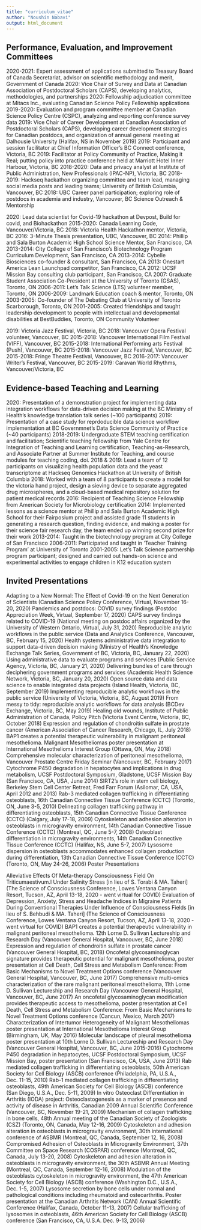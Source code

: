 ```yaml
---
title: "curriculum_vitae"
author: "Noushin Nabavi"
output: html_document
---
```



## Performance, Evaluation, and Improvement Committees

2020-2021: Expert assessment of applications submitted to Treasury Board of Canada Secretariat, advisor on scientific methodology and merit, Government of Canada
2020: Vice Chair of Survey and Data at Canadian Association of Postdoctoral Scholars (CAPS), developing analytics, methodologies, and partnerships
2020: Fellowship adjudication committee at Mitacs Inc., evaluating Canadian Science Policy Fellowship applications
2019-2020: Evaluation and program committee member at Canadian Science Policy Centre (CSPC), analyzing and reporting conference survey data
2019: Vice Chair of Career Development at Canadian Association of Postdoctoral Scholars (CAPS), developing career development strategies for Canadian postdocs, and organization of annual general meeting at Dalhousie University (Halifax, NS in November 2019)
2019: Participant and session facilitator at Chief Information Officer’s BC Connect conference, Victoria, BC
2019: Facilitator at Policy Community of Practice, Making it Real; putting policy into practice conference held at Marriott Hotel Inner Harbour, Victoria, BC
2018-2020: Data and privacy analyst at Institute of Public Administration, New Professionals (IPAC-NP), Victoria, BC
2018-2019: Hackseq hackathon organizing committee and team lead, managing social media posts and leading teams; University of British Columbia, Vancouver, BC
2018: UBC Career panel participation; exploring role of postdocs in academia and industry, Vancouver, BC
Science Outreach & Mentorship

2020: Lead data scientist for Covid-19 hackathon at Devpost, Build for covid, and Biohackathon
2015-2020: Canada Learning Code, Vancouver/Victoria, BC
2018: Victoria Health Hackathon mentor, Victoria, BC
2016: 3-Minute Thesis presentation, UBC, Vancouver, BC
2014: Phillip and Sala Burton Academic High School Science Mentor, San Francisco, CA
2013-2014: City College of San Francisco’s Biotechnology Program Curriculum Development, San Francisco, CA
2013-2014: Cybelle Biosciences co-founder & consultant, San Francisco, CA
2013: Onestart America Lean Launchpad competitor, San Francisco, CA
2012: UCSF Mission Bay consulting club participant, San Francisco, CA
2007: Graduate Student Association Co-President at the University of Toronto (GSAS), Toronto, ON
2006-2011: Let’s Talk Science (LTS) volunteer member, Toronto, ON
2006-2009: Landmark Education coach & mentor, Toronto, ON
2003-2005: Co-founder of The Debating Club at University of Toronto Scarborough, Toronto, ON
2001-2005: Created friendships and taught leadership development to people with intellectual and developmental disabilities at BestBuddies, Toronto, ON
Community Volunteer

2019: Victoria Jazz Festival, Victoria, BC
2018: Vancouver Opera Festival volunteer, Vancouver, BC
2015-2018: Vancouver International Film Festival (VIFF), Vancouver, BC
2015-2018: International Performing arts Festival (Push), Vancouver, BC
2015-2018: Vancouver Jazz Festival, Vancouver, BC
2015-2018: Fringe Theatre Festival, Vancouver, BC
2016-2017: Vancouver Writer’s Festival, Vancouver, BC
2015-2019: Caravan World Rhythms, Vancouver/Victoria, BC



## Evidence-based Teaching and Learning

2020: Presentation of a demonstration project for implementing data integration workflows for data-driven decision making at the BC Ministry of Health’s knowledge translation talk series (~100 participants)
2019: Presentation of a case study for reprdoducible data science workflow implementation at BC Governmnet’s Data Science Community of Practice (~40 participants)
2018-2019: Undergraduate STEM teaching certification and facilitation; Scientific teaching fellowship from Yale Centre for Integration of Teaching and Learning certification, Teaching-as-Research, and Associate Partner at Summer Institute for Teaching, and course modules for teaching coding, doi.
2018 & 2019: Lead a team of 12 participants on visualizing health population data and the yeast transcriptome at Hackseq Genomics Hackathon at University of British Columbia
2018: Worked with a team of 8 participants to create a model for the victoria hand project, design a sieving device to separate aggregated drug microspheres, and a cloud-based medical repository solution for patient medical records
2016: Recipient of Teaching Science Fellowship from American Society for Microbiology certification
2014: Implemented lessons as a science mentor at Phillip and Sala Burton Academic High School for their Fairposium project and assisted grade 11 students in generating a research question, finding evidence, and making a poster for their science fair research day, the team ended up winning second prize for their work
2013-2014: Taught in the biotechnology program at City College of San Francisco
2006-2011: Participated and taught in ‘Teacher Training Program’ at University of Toronto
2001-2005: Let’s Talk Science partnership program participant; designed and carried out hands-on science and experimental activities to engage children in K12 education system


## Invited Presentations

Adapting to a New Normal: The Effect of Covid-19 on the Next Generation of Scientists (Canadian Science Policy Conference, Virtual, November 16-20, 2020)
Pandemics and postdocs: COVID survey findings (Postdoc Appreciation Week, Virtual, September 17, 2020)
CAPS survey findings related to COVID-19 (National meeting on postdoc affairs organized by the University of Western Ontario, Virtual, July 31, 2020)
Reproducible analytic workflows in the public service (Data and Analytics Conference, Vancouver, BC, February 15, 2020)
Health systems administrative data integration to support data-driven decision making (Ministry of Health’s Knowledge Exchange Talk Series, Government of BC, Victoria, BC, January 22, 2020)
Using administrative data to evaluate programs and services (Public Service Agency, Victoria, BC, January 21, 2020)
Delivering bundles of care through deciphering government programs and services (Academic Health Science Network, Victoria, BC, January 20, 2020)
Open source data and data science to enable integrated data projects (Island Health, Victoria, BC, September 2019)
Implementing reproducible analytic workflows in the public service (University of Victoria, Victoria, BC, August 2019)
From messy to tidy: reproducible analytic workflows for data analysis (BCDev Exchange, Victoria, BC, May 2019)
Healing old wounds, Institute of Public Administration of Canada, Policy Pitch (Victoria Event Centre, Victoria, BC, October 2018)
Expression and regulation of chondroitin sulfate in prostate cancer (American Association of Cancer Research, Chicago, IL, July 2018)
BAP1 creates a potential therapeutic vulnerability in malignant peritoneal mesothelioma. Malignant Mesotheliomas poster presentation at International Mesothelioma Interest Group (Ottawa, ON, May 2018)
Comprehensive molecular characterization of peritoneal mesothelioma, Vancouver Prostate Centre Friday Seminar (Vancouver, BC, February 2017)
Cytochrome P450 degradation in hepatocytes and implications in drug metabolism, UCSF Postdoctoral Symposium, Gladstone, UCSF Mission Bay (San Francisco, CA, USA, June 2014)
SIRT2’s role in stem cell biology, Berkeley Stem Cell Center Retreat, Fred Farr Forum (Asilomar, CA, USA, April 2012 and 2013)
Rab-3 mediated collagen trafficking in differentiating osteoblasts, 16th Canadian Connective Tissue Conference (CCTC) (Toronto, ON, June 3-5, 2010)
Delineating collagen trafficking pathway in differentiating osteoblasts, 15th Canadian Connective Tissue Conference (CCTC) (Calgary, July 17-18, 2009)
Cytoskeleton and adhesion alteration in osteoblasts in microgravity environment, 14th Canadian Connective Tissue Conference (CCTC) (Montreal, QC, June 5-7, 2008)
Osteoblast differentiation in microgravity environments, 14th Canadian Connective Tissue Conference (CCTC) (Halifax, NS, June 5-7, 2007)
Lysosome dispersion in osteoblasts accommodates enhanced collagen production during differentiation, 13th Canadian Connective Tissue Conference (CCTC) (Toronto, ON, May 24-26, 2006)
Poster Presentations

Alleviative Effects Of Meta-therapy Consciousness Field On Triticumaestivum.l Under Salinity Stress [in lieu of S. Torabi & MA. Taheri] (The Science of Consciousness Conference, Lowes Ventana Canyon Resort, Tucson, AZ, April 13-18, 2020 - went virtual for COVID)
Evaluation of Depression, Anxiety, Stress and Headache Indices in Migraine Patients During Conventional Therapies Under Influence of Consciousness Fields [in lieu of S. Behbudi & MA. Taheri] (The Science of Consciousness Conference, Lowes Ventana Canyon Resort, Tucson, AZ, April 13-18, 2020 - went virtual for COVID)
BAP1 creates a potential therapeutic vulnerability in malignant peritoneal mesothelioma. 12th Lorne D. Sullivan Lectureship and Research Day (Vancouver General Hospital, Vancouver, BC, June 2018)
Expression and regulation of chondroitin sulfate in prostate cancer (Vancouver General Hospital, BC, 2018)
Oncofetal glycosaminoglycan signature provides therapeutic potential for malignant mesothelioma, poster presentation at Cell Death, Cell Stress and Metabolism Conference: From Basic Mechanisms to Novel Treatment Options conference (Vancouver General Hospital, Vancouver, BC, June 2017)
Comprehensive multi-omics characterization of the rare malignant peritoneal mesothelioma, 11th Lorne D. Sullivan Lectureship and Research Day (Vancouver General Hospital, Vancouver, BC, June 2017)
An oncofetal glycosaminoglycan modification provides therapeutic access to mesothelioma, poster presentation at Cell Death, Cell Stress and Metabolism Conference: From Basic Mechanisms to Novel Treatment Options conference (Cancun, Mexico, March 2017)
Characterization of Intertumor Heterogeneity of Malignant Mesotheliomas poster presentation at International Mesothelioma Interest Group (Birmingham, UK, May 2016)
Molecular landscape of pleural mesothelioma poster presentation at 10th Lorne D. Sullivan Lectureship and Research Day (Vancouver General Hospital, Vancouver, BC, June 2015-2016)
Cytochrome P450 degradation in hepatocytes, UCSF Postdoctoral Symposium, UCSF Mission Bay, poster presentation (San Francisco, CA, USA, June 2013)
Rab mediated collagen trafficking in differentiating osteoblasts, 50th American Society for Cell Biology (ASCB) conference (Philadelphia, PA, U.S.A., Dec. 11-15, 2010)
Rab-1 mediated collagen trafficking in differentiating osteoblasts, 49th American Society for Cell Biology (ASCB) conference (San Diego, U.S.A., Dec. 5-11, 2009)
In vitro Osteoclast Differentiation in Arthritis (IODA) project: Osteoclastogenesis as a marker of presence and activity of disease in Arthritis, Canadian 2009 Annual Scientific Conference (Vancouver, BC, November 19-21, 2009)
Mechanism of collagen trafficking in bone cells, 48th Annual meeting of the Canadian Society of Zoologists (CSZ) (Toronto, ON, Canada, May 12-16, 2009)
Cytoskeleton and adhesion alteration in osteoblasts in microgravity environment, 30th international conference of ASBMR (Montreal, QC, Canada, September 12, 16, 2008)
Compromised Adhesion of Osteoblasts in Microgravity Environment, 37th Committee on Space Research (COSPAR) conference (Montreal, QC, Canada, July 13-20, 2008)
Cytoskeleton and adhesion alteration in osteoblasts in microgravity environment, the 30th ASBMR Annual Meeting (Montreal, QC, Canada, September 12-16, 2008)
Modulation of the osteoblasts cytoskeleton in microgravity environment, the 47th American Society for Cell Biology (ASCB) conference (Washington D.C., U.S.A., Dec. 1-5, 2007)
Lysosome secretion by bone cells under normal and pathological conditions including rheumatoid and osteoarthritis. Poster presentation at the Canadian Arthritis Network (CAN) Annual Scientific Conference (Halifax, Canada, October 11-13, 2007)
Cellular trafficking of lysosomes in osteoblasts, 46th American Society for Cell Biology (ASCB) conference (San Francisco, CA, U.S.A. Dec. 9-13, 2006)